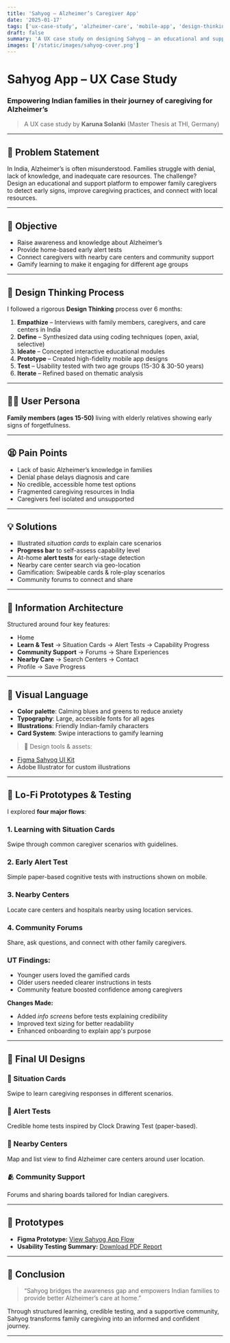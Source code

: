 ```yaml
---
title: 'Sahyog – Alzheimer’s Caregiver App'
date: '2025-01-17'
tags: ['ux-case-study', 'alzheimer-care', 'mobile-app', 'design-thinking']
draft: false
summary: 'A UX case study on designing Sahyog – an educational and support app for family caregivers of Alzheimer’s patients in India.'
images: ['/static/images/sahyog-cover.png']
---
```


# Sahyog App – UX Case Study

### Empowering Indian families in their journey of caregiving for Alzheimer’s

> A UX case study by **Karuna Solanki** (Master Thesis at THI, Germany)

---

## 🧩 Problem Statement

In India, Alzheimer’s is often misunderstood. Families struggle with denial, lack of knowledge, and inadequate care resources. The challenge?  
Design an educational and support platform to empower family caregivers to detect early signs, improve caregiving practices, and connect with local resources.

---

## 🎯 Objective

- Raise awareness and knowledge about Alzheimer’s
- Provide home-based early alert tests
- Connect caregivers with nearby care centers and community support
- Gamify learning to make it engaging for different age groups

---

## 🧠 Design Thinking Process

I followed a rigorous **Design Thinking** process over 6 months:

1. **Empathize** – Interviews with family members, caregivers, and care centers in India
2. **Define** – Synthesized data using coding techniques (open, axial, selective)
3. **Ideate** – Concepted interactive educational modules
4. **Prototype** – Created high-fidelity mobile app designs
5. **Test** – Usability tested with two age groups (15-30 & 30-50 years)
6. **Iterate** – Refined based on thematic analysis

---

## 🧍‍♀️ User Persona

**Family members (ages 15-50)** living with elderly relatives showing early signs of forgetfulness.

---

## 😫 Pain Points

- Lack of basic Alzheimer’s knowledge in families
- Denial phase delays diagnosis and care
- No credible, accessible home test options
- Fragmented caregiving resources in India
- Caregivers feel isolated and unsupported

---

## 💡 Solutions

- Illustrated _situation cards_ to explain care scenarios
- **Progress bar** to self-assess capability level
- At-home **alert tests** for early-stage detection
- Nearby care center search via geo-location
- Gamification: Swipeable cards & role-play scenarios
- Community forums to connect and share

---

## 🧭 Information Architecture

Structured around four key features:

- Home
- **Learn & Test** → Situation Cards → Alert Tests → Capability Progress
- **Community Support** → Forums → Share Experiences
- **Nearby Care** → Search Centers → Contact
- Profile → Save Progress

---

## 🎨 Visual Language

- **Color palette**: Calming blues and greens to reduce anxiety
- **Typography**: Large, accessible fonts for all ages
- **Illustrations**: Friendly Indian-family characters
- **Card System**: Swipe interactions to gamify learning

> 📎 Design tools & assets:

- [Figma Sahyog UI Kit](https://www.figma.com/file/xyz-sahyog-ui-kit)
- Adobe Illustrator for custom illustrations

---

## 🧪 Lo-Fi Prototypes & Testing

I explored **four major flows**:

### 1. Learning with Situation Cards

Swipe through common caregiver scenarios with guidelines.

### 2. Early Alert Test

Simple paper-based cognitive tests with instructions shown on mobile.

### 3. Nearby Centers

Locate care centers and hospitals nearby using location services.

### 4. Community Forums

Share, ask questions, and connect with other family caregivers.

### UT Findings:

- Younger users loved the gamified cards
- Older users needed clearer instructions in tests
- Community feature boosted confidence among caregivers

**Changes Made:**

- Added _info screens_ before tests explaining credibility
- Improved text sizing for better readability
- Enhanced onboarding to explain app's purpose

---

## 📱 Final UI Designs

### 🎴 Situation Cards

Swipe to learn caregiving responses in different scenarios.

### 🧪 Alert Tests

Credible home tests inspired by Clock Drawing Test (paper-based).

### 🏥 Nearby Centers

Map and list view to find Alzheimer care centers around user location.

### 🫂 Community Support

Forums and sharing boards tailored for Indian caregivers.

---

## 🔗 Prototypes

- **Figma Prototype:** [View Sahyog App Flow](https://www.figma.com/proto/your-sahyog-link)
- **Usability Testing Summary:** [Download PDF Report](https://karunasolanki.com/static/reports/sahyog-testing-report.pdf)

---

## 🚀 Conclusion

> “Sahyog bridges the awareness gap and empowers Indian families to provide better Alzheimer’s care at home.”

Through structured learning, credible testing, and a supportive community, Sahyog transforms family caregiving into an informed and confident journey.

---
